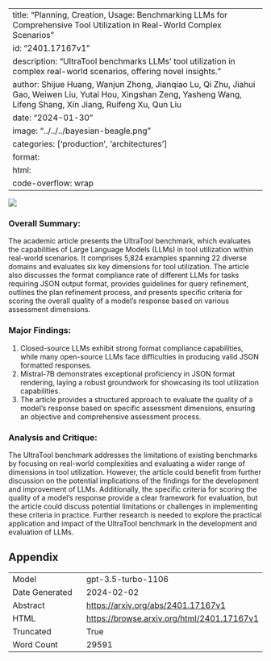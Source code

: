 
---
title: "Planning, Creation, Usage: Benchmarking LLMs for Comprehensive Tool Utilization in Real-World Complex Scenarios"
id: "2401.17167v1"
description: "UltraTool benchmarks LLMs' tool utilization in complex real-world scenarios, offering novel insights."
author: Shijue Huang, Wanjun Zhong, Jianqiao Lu, Qi Zhu, Jiahui Gao, Weiwen Liu, Yutai Hou, Xingshan Zeng, Yasheng Wang, Lifeng Shang, Xin Jiang, Ruifeng Xu, Qun Liu
date: "2024-01-30"
image: "../../../bayesian-beagle.png"
categories: ['production', 'architectures']
format:
  html:
    code-overflow: wrap
---

![](None)

### Overall Summary:

The academic article presents the UltraTool benchmark, which evaluates the capabilities of Large Language Models (LLMs) in tool utilization within real-world scenarios. It comprises 5,824 examples spanning 22 diverse domains and evaluates six key dimensions for tool utilization. The article also discusses the format compliance rate of different LLMs for tasks requiring JSON output format, provides guidelines for query refinement, outlines the plan refinement process, and presents specific criteria for scoring the overall quality of a model's response based on various assessment dimensions.

### Major Findings:
1. Closed-source LLMs exhibit strong format compliance capabilities, while many open-source LLMs face difficulties in producing valid JSON formatted responses.
2. Mistral-7B demonstrates exceptional proficiency in JSON format rendering, laying a robust groundwork for showcasing its tool utilization capabilities.
3. The article provides a structured approach to evaluate the quality of a model's response based on specific assessment dimensions, ensuring an objective and comprehensive assessment process.

### Analysis and Critique:
The UltraTool benchmark addresses the limitations of existing benchmarks by focusing on real-world complexities and evaluating a wider range of dimensions in tool utilization. However, the article could benefit from further discussion on the potential implications of the findings for the development and improvement of LLMs. Additionally, the specific criteria for scoring the quality of a model's response provide a clear framework for evaluation, but the article could discuss potential limitations or challenges in implementing these criteria in practice. Further research is needed to explore the practical application and impact of the UltraTool benchmark in the development and evaluation of LLMs.

## Appendix

|          |          |
|----------|----------|
| Model     | gpt-3.5-turbo-1106       |
| Date Generated     | 2024-02-02       |
| Abstract | [https://arxiv.org/abs/2401.17167v1](https://arxiv.org/abs/2401.17167v1)        |
| HTML     | [https://browse.arxiv.org/html/2401.17167v1](https://browse.arxiv.org/html/2401.17167v1)       |
| Truncated       | True       |
| Word Count       | 29591       |